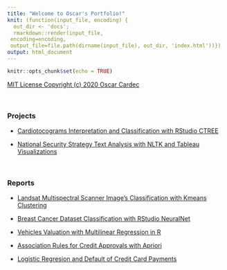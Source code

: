 ```yaml
---
title: "Welcome to Oscar's Portfolio!"
knit: (function(input_file, encoding) {
  out_dir <- 'docs';
  rmarkdown::render(input_file,
 encoding=encoding,
 output_file=file.path(dirname(input_file), out_dir, 'index.html'))})
output: html_document
---
```

```r
knitr::opts_chunk$set(echo = TRUE)
```
[MIT License
Copyright (c) 2020 Oscar Cardec](file:///Users/ocardec/Documents/GitHub/ocardec.github.io/font_page/LICENSE)

<br/>

### Projects

- [Cardiotocograms Interpretation and Classification with RStudio CTREE](file:///Users/ocardec/Documents/GitHub/ocardec.github.io/CTREE/CTREE_RMarkdown.html)

- [National Security Strategy Text Analysis with NLTK and Tableau Visualizations](file:///Users/ocardec/Documents/GitHub/ocardec.github.io/text_analysis/README.html)

<br/>

### Reports

- [Landsat Multispectral Scanner Image's Classification with Kmeans Clustering](file:///Users/ocardec/Documents/GitHub//ocardec.github.io/reports/Unsupervised%20Learning%20w%20Kmeans.pdf)

- [Breast Cancer Dataset Classification with RStudio NeuralNet](file:///Users/ocardec/Documents/GitHub//ocardec.github.io/reports/Neural%20Networks%20in%20R.pdf)

- [Vehicles Valuation with Multilinear Regression in R](file:///Users/ocardec/Documents/GitHub//ocardec.github.io/reports/Multiple%20Linear%20Regression.pdf)

- [Association Rules for Credit Approvals with Apriori](file:///Users/ocardec/Documents/GitHub//ocardec.github.io/reports/Association%20w%20Apriori.pdf)

- [Logistic Regresion and Default of Credit Card Payments](file:///Users/ocardec/Documents/GitHub//ocardec.github.io/reports/Logistic%20Regression.pdf)



